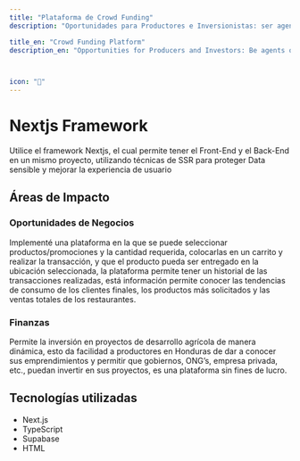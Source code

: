 ```yaml
---
title: "Plataforma de Crowd Funding"
description: "Oportunidades para Productores e Inversionistas: ser agentes de cambio con la plataforma que he creado, la cual facilita la presentación de proyectos y la entrega de capital semilla"

title_en: "Crowd Funding Platform"
description_en: "Opportunities for Producers and Investors: Be agents of change with the platform I’ve created, which facilitates project presentation and seed capital allocation."



icon: "🌽"
---
```


# Nextjs Framework

Utilice el framework Nextjs, el cual permite tener el Front-End y el Back-End en un mismo proyecto, utilizando técnicas de SSR para proteger Data sensible y mejorar la experiencia de usuario

## Áreas de Impacto

### Oportunidades de Negocios

Implementé una plataforma en la que se puede seleccionar productos/promociones y la cantidad requerida, colocarlas en un carrito y realizar la transacción, y que el producto pueda ser entregado en la ubicación seleccionada, la plataforma permite tener un historial de las transacciones realizadas, está información permite conocer las tendencias de consumo de los clientes finales, los productos más solicitados y las ventas totales de los restaurantes.

### Finanzas

Permite la inversión en proyectos de desarrollo agrícola de manera dinámica, esto da facilidad a productores en Honduras de dar a conocer sus emprendimientos y permitir que gobiernos, ONG’s, empresa privada, etc., puedan invertir en sus proyectos, es una plataforma sin fines de lucro. 

## Tecnologías utilizadas

- Next.js
- TypeScript
- Supabase
- HTML

